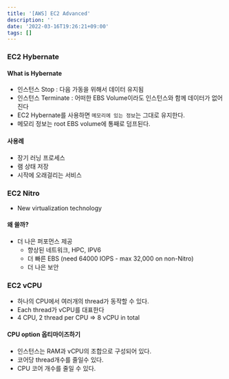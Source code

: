 ```yaml
---
title: '[AWS] EC2 Advanced'
description: ''
date: '2022-03-16T19:26:21+09:00'
tags: []
---
```


### EC2 Hybernate
#### What is Hybernate
- 인스턴스 Stop : 다음 가동을 위해서 데이터 유지됨
- 인스턴스 Terminate : 어떠한 EBS Volume이라도 인스턴스와 함께 데이터가 없어진다
- EC2 Hybernate를 사용하면 `메모리에 있는 정보`는 그대로 유지한다.
- 메모리 정보는 root EBS volume에 통째로 덤프된다.

#### 사용례
- 장기 러닝 프로세스
- 램 상태 저장
- 시작에 오래걸리는 서비스

### EC2 Nitro
- New virtualization technology
#### 왜 쓸까?
- 더 나은 퍼포먼스 제공
    - 향상된 네트워크, HPC, IPV6
    - 더 빠른 EBS (need 64000 IOPS - max 32,000 on non-Nitro)
    - 더 나은 보안

### EC2 vCPU
- 하나의 CPU에서 여러개의 thread가 동작할 수 있다.
- Each thread가 vCPU를 대표한다
- 4 CPU, 2 thread per CPU => 8 vCPU in total

#### CPU option 옵티마이즈하기
- 인스턴스는 RAM과 vCPU의 조합으로 구성되어 있다.
- 코어당 thread개수를 줄일수 있다.
- CPU 코어 개수를 줄일 수 있다.
